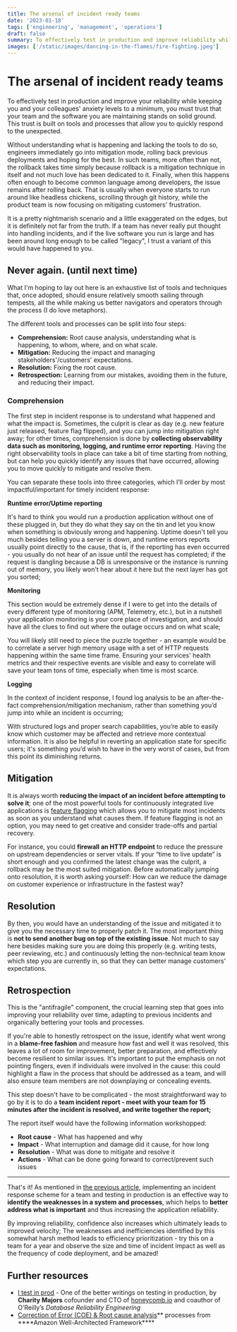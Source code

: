 ```yaml
---
title: The arsenal of incident ready teams
date: '2023-01-18'
tags: ['engineering', 'management', 'operations']
draft: false
summary: To effectively test in production and improve reliability while keeping anxiety levels to a minimum, you must trust that your team and infrastructure you are maintaining stands on solid ground. This trust is built on tools and processes that allow you to quickly respond to the unexpected.
images: ['/static/images/dancing-in-the-flames/fire-fighting.jpeg']
---
```


# The arsenal of incident ready teams

To effectively test in production and improve your reliability while keeping you and your colleagues' anxiety levels to a minimum, you must trust that your team and the software you are maintaining stands on solid ground. This trust is built on tools and processes that allow you to quickly respond to the unexpected.

Without understanding what is happening and lacking the tools to do so, engineers immediately go into mitigation mode, rolling back previous deployments and hoping for the best. In such teams, more often than not, the rollback takes time simply because rollback is a mitigation technique in itself and not much love has been dedicated to it. Finally, when this happens often enough to become common language among developers, the issue remains after rolling back. That is usually when everyone starts to run around like headless chickens, scrolling through git history, while the product team is now focusing on mitigating customers' frustration.

It is a pretty nightmarish scenario and a little exaggerated on the edges, but it is definitely not far from the truth. If a team has never really put thought into handling incidents, and if the live software you run is large and has been around long enough to be called "legacy", I trust a variant of this would have happened to you.

## Never again. (until next time)

What I'm hoping to lay out here is an exhaustive list of tools and techniques that, once adopted, should ensure relatively smooth sailing through tempests, all the while making us better navigators and operators through the process (I do love metaphors).

The different tools and processes can be split into four steps:

- **Comprehension:** Root cause analysis, understanding what is happening, to whom, where, and on what scale.
- **Mitigation:** Reducing the impact and managing stakeholders'/customers' expectations.
- **Resolution:** Fixing the root cause.
- **Retrospection:** Learning from our mistakes, avoiding them in the future, and reducing their impact.

### Comprehension

The first step in incident response is to understand what happened and what the impact is. Sometimes, the culprit is clear as day (e.g. new feature just released, feature flag flipped), and you can jump into mitigation right away; for other times, comprehension is done by **collecting observability data such as monitoring, logging, and runtime error reporting**. Having the right observability tools in place can take a bit of time starting from nothing, but can help you quickly identify any issues that have occurred, allowing you to move quickly to mitigate and resolve them.

You can separate these tools into three categories, which I’ll order by most impactful/important for timely incident response:

**Runtime error/Uptime reporting**

It's hard to think you would run a production application without one of these plugged in, but they do what they say on the tin and let you know when something is obviously wrong and happening. Uptime doesn't tell you much besides telling you a server is down, and runtime errors reports usually point directly to the cause, that is, if the reporting has even occurred - you usually do not hear of an issue until the request has completed; if the request is dangling because a DB is unresponsive or the instance is running out of memory, you likely won't hear about it here but the next layer has got you sorted;

**Monitoring**

This section would be extremely dense if I were to get into the details of every different type of monitoring (APM, Telemetry, etc.), but in a nutshell your application monitoring is your core place of investigation, and should have all the clues to find out where the outage occurs and on what scale;

You will likely still need to piece the puzzle together - an example would be to correlate a server high memory usage with a set of HTTP requests happening within the same time frame. Ensuring your services' health metrics and their respective events are visible and easy to correlate will save your team tons of time, especially when time is most scarce.

**Logging**

In the context of incident response, I found log analysis to be an after-the-fact comprehension/mitigation mechanism, rather than something you’d jump into while an incident is occurring;

With structured logs and proper search capabilities, you’re able to easily know which customer may be affected and retrieve more contextual information. It is also be helpful in reverting an application state for specific users; it's something you’d wish to have in the very worst of cases, but from this point its diminishing returns.

## Mitigation

It is always worth **reducing the impact of an incident before attempting to solve it**; one of the most powerful tools for continuously integrated live applications is [feature flagging](https://www.atlassian.com/continuous-delivery/principles/feature-flags) which allows you to mitigate most incidents as soon as you understand what causes them. If feature flagging is not an option, you may need to get creative and consider trade-offs and partial recovery.

For instance, you could **firewall an HTTP endpoint** to reduce the pressure on upstream dependencies or server vitals. If your “time to live update” is short enough and you confirmed the latest change was the culprit, a rollback may be the most suited mitigation. Before automatically jumping onto resolution, it is worth asking yourself: How can we reduce the damage on customer experience or infrastructure in the fastest way?

## Resolution

By then, you would have an understanding of the issue and mitigated it to give you the necessary time to properly patch it. The most important thing is **not to send another bug on top of the existing issue**. Not much to say here besides making sure you are doing this properly (e.g. writing tests, peer reviewing, etc.) and continuously letting the non-technical team know which step you are currently in, so that they can better manage customers' expectations.

## Retrospection

This is the "antifragile" component, the crucial learning step that goes into improving your reliability over time, adapting to previous incidents and organically bettering your tools and processes.

If you're able to honestly retrospect on the issue, identify what went wrong in a **blame-free fashion** and measure how fast and well it was resolved, this leaves a lot of room for improvement, better preparation, and effectively become resilient to similar issues. It's important to put the emphasis on not pointing fingers, even if individuals were involved in the cause: this could highlight a flaw in the process that should be addressed as a team, and will also ensure team members are not downplaying or concealing events.

This step doesn't have to be complicated - the most straightforward way to go by it is to do a **team incident report - meet with your team for 15 minutes after the incident is resolved, and write together the report;**

The report itself would have the following information workshopped:

- **Root cause** - What has happened and why
- **Impact** - What interruption and damage did it cause, for how long
- **Resolution** - What was done to mitigate and resolve it
- **Actions** - What can be done going forward to correct/prevent such issues

---

That's it! As mentioned in [the previous article](/blog/dancing-with-the-flames), implementing an incident response scheme for a team and testing in production is an effective way to **identify the weaknesses in a system and processes**, which helps to **better address what is important** and thus increasing the application reliability.

By improving reliability, confidence also increases which ultimately leads to improved velocity; The weaknesses and inefficiencies identified by this somewhat harsh method leads to efficiency prioritization - try this on a team for a year and observe the size and time of incident impact as well as the frequency of code deployment, and be amazed!

## Further resources

- [I test in prod](https://increment.com/testing/i-test-in-production/) - One of the better writings on testing in production, by **Charity Majors** cofounder and CTO of [honeycomb.io](http://honeycomb.io/) and coauthor of O’Reilly’s *Database Reliability Engineering*
- [Correction of Error (COE) & Root cause analysis](https://wa.aws.amazon.com/wat.concept.coe.en.html)** processes from \*\***Amazon Well-Architected Framework\*\*\*\*
